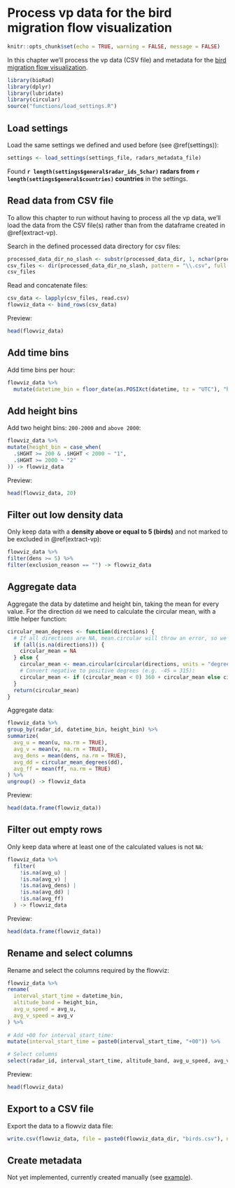 # Process vp data for the bird migration flow visualization {#vp-to-flowviz}

```r
knitr::opts_chunk$set(echo = TRUE, warning = FALSE, message = FALSE)
```

In this chapter we'll process the vp data (CSV file) and metadata for the [bird migration flow visualization](http://enram.github.io/bird-migration-flow-visualization/viz/).

```r
library(bioRad)
library(dplyr)
library(lubridate)
library(circular)
source("functions/load_settings.R")
```

## Load settings

Load the same settings we defined and used before (see \@ref(settings)):

```r
settings <- load_settings(settings_file, radars_metadata_file)
```

Found **`r length(settings$general$radar_ids_5char)` radars from `r length(settings$general$countries)` countries** in the settings.

## Read data from CSV file

To allow this chapter to run without having to process all the vp data, we'll load the data from the CSV file(s) rather than from the dataframe created in \@ref(extract-vp).

Search in the defined processed data directory for csv files:

```r
processed_data_dir_no_slash <- substr(processed_data_dir, 1, nchar(processed_data_dir)-1) 
csv_files <- dir(processed_data_dir_no_slash, pattern = "\\.csv", full.names = TRUE, recursive = FALSE)
csv_files
```

Read and concatenate files:

```r
csv_data <- lapply(csv_files, read.csv)
flowviz_data <- bind_rows(csv_data)
```

Preview:

```r
head(flowviz_data)
```

## Add time bins

Add time bins per hour:

```r
flowviz_data %>%
  mutate(datetime_bin = floor_date(as.POSIXct(datetime, tz = "UTC"), "hour")) -> flowviz_data
```

## Add height bins

Add two height bins: `200-2000` and `above 2000`:

```r
flowviz_data %>%
mutate(height_bin = case_when(
  .$HGHT >= 200 & .$HGHT < 2000 ~ "1",
  .$HGHT >= 2000 ~ "2"
)) -> flowviz_data
```

Preview:

```r
head(flowviz_data, 20)
```

## Filter out low density data

Only keep data with a **density above or equal to 5 (birds)** and not marked to be excluded in \@ref(extract-vp):

```r
flowviz_data %>%
filter(dens >= 5) %>%
filter(exclusion_reason == "") -> flowviz_data
```

## Aggregate data

Aggregate the data by datetime and height bin, taking the mean for every value. For the direction `dd` we need to calculate the circular mean, with a little helper function:

```r
circular_mean_degrees <- function(directions) {
  # If all directions are NA, mean.circular will throw an error, so we test it beforehand:
  if (all(is.na(directions))) {
    circular_mean = NA
  } else {
    circular_mean <- mean.circular(circular(directions, units = "degrees"), na.rm = TRUE)[[1]]
    # Convert negative to positive degrees (e.g. -45 = 315):
    circular_mean <- if (circular_mean < 0) 360 + circular_mean else circular_mean
  }
  return(circular_mean)
}
```

Aggregate data:

```r
flowviz_data %>%
group_by(radar_id, datetime_bin, height_bin) %>%
summarize(
  avg_u = mean(u, na.rm = TRUE),
  avg_v = mean(v, na.rm = TRUE),
  avg_dens = mean(dens, na.rm = TRUE),
  avg_dd = circular_mean_degrees(dd),
  avg_ff = mean(ff, na.rm = TRUE)
) %>%
ungroup() -> flowviz_data
```

Preview:

```r
head(data.frame(flowviz_data))
```

## Filter out empty rows

Only keep data where at least one of the calculated values is not `NA`:

```r
flowviz_data %>%
  filter(
    !is.na(avg_u) | 
    !is.na(avg_v) | 
    !is.na(avg_dens) | 
    !is.na(avg_dd) | 
    !is.na(avg_ff)
  ) -> flowviz_data

```

Preview:

```r
head(data.frame(flowviz_data))
```

## Rename and select columns

Rename and select the columns required by the flowviz:

```r
flowviz_data %>%
rename(
  interval_start_time = datetime_bin,
  altitude_band = height_bin,
  avg_u_speed = avg_u,
  avg_v_speed = avg_v
) %>%
  
# Add +00 for interval_start_time:
mutate(interval_start_time = paste0(interval_start_time, "+00")) %>%

# Select columns
select(radar_id, interval_start_time, altitude_band, avg_u_speed, avg_v_speed) -> flowviz_data
```

Preview:

```r
head(flowviz_data)
```

## Export to a CSV file

Export the data to a flowviz data file:

```r
write.csv(flowviz_data, file = paste0(flowviz_data_dir, "birds.csv"), na = "", row.names = FALSE)
```

## Create metadata

Not yet implemented, currently created manually (see [example](https://github.com/enram/bird-migration-flow-visualization/blob/master/viz/2/nl-be/radars.json)).
